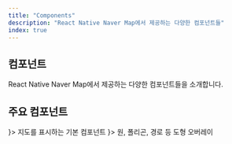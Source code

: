 ```yaml
---
title: "Components"
description: "React Native Naver Map에서 제공하는 다양한 컴포넌트들"
index: true
---
```



## 컴포넌트

React Native Naver Map에서 제공하는 다양한 컴포넌트들을 소개합니다.

## 주요 컴포넌트

<Cards>
  <Card title="NaverMapView" href="/docs/components/naver-map-view" icon={<Map className="w-6 h-6" />}>
    지도를 표시하는 기본 컴포넌트
  </Card>
  <Card title="오버레이" href="/docs/components/overlays/common-overlay-usage" icon={<Shapes className="w-6 h-6" />}>
    원, 폴리곤, 경로 등 도형 오버레이
  </Card>
</Cards>
